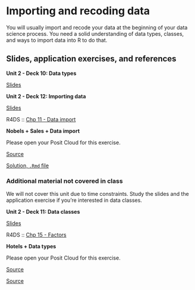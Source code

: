 # Importing and recoding data {#importing-recoding-data}

You will usually import and recode your data at the beginning of your data science process.
You need a solid understanding of data types, classes, and ways to import data into R to do that.

## Slides, application exercises, and references

::: slide-deck
**Unit 2 - Deck 10: Data types**

::: slides
[Slides](https://coding-intro.github.io/intro-tidyverse-2023-06/slides/u2-d10-data-types/u2-d10-data-types.html#1)
:::
:::

::: slide-deck
**Unit 2 - Deck 12: Importing data**

::: slides
[Slides](https://coding-intro.github.io/intro-tidyverse-2023-06/slides/u2-d12-data-import/u2-d12-data-import.html#1)
:::

::: reading
R4DS :: [Chp 11 - Data import](https://r4ds.had.co.nz/data-import.html)
:::
:::

::: application-exercise
**Nobels + Sales + Data import**

Please open your Posit Cloud for this exercise.

::: source
[Source](https://github.com/coding-intro/intro-tidyverse-2023-06/blob/master/docs/application-exercises/ae-06-nobels-sales-dataimport/nobels-csv.Rmd)
:::

::: source
[Solution, `.Rmd` file](https://github.com/coding-intro/intro-tidyverse-2023-06/blob/master/docs/application-exercises/ae-06-nobels-sales-dataimport/nobels-csv-solution.Rmd)
:::
:::

<!-- ::: source -->

<!-- [Source](https://github.com/lukas-jue/intro-tidyverse-2023-january/blob/master/docs/application-exercises/ae-06-nobels-sales-dataimport/sales-excel.Rmd) -->

<!-- ::: -->

### Additional material not covered in class

We will not cover this unit due to time constraints.
Study the slides and the application exercise if you're interested in data classes.

::: slide-deck
**Unit 2 - Deck 11: Data classes**

::: slides
[Slides](https://coding-intro.github.io/intro-tidyverse-2023-06/slides/u2-d11-data-classes/u2-d11-data-classes.html#1)
:::

::: reading
R4DS :: [Chp 15 - Factors](https://r4ds.had.co.nz/factors.html)
:::
:::

::: application-exercise
**Hotels + Data types**

Please open your Posit Cloud for this exercise.

::: source
[Source](https://github.com/coding-intro/intro-tidyverse-2023-06/blob/master/docs/application-exercises/ae-05-hotels-datatypes/hotels-forcats.Rmd)
:::

::: source
[Source](https://github.com/coding-intro/intro-tidyverse-2023-06/blob/master/docs/application-exercises/ae-05-hotels-datatypes/type-coercion.Rmd)
:::
:::
